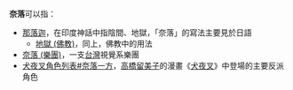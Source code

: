 '''奈落'''可以指：
* [[那落迦|那落迦]]，在印度神話中指陰間、地獄，「奈落」的寫法主要見於日語
** [[地獄_(佛教)|地獄 (佛教)]]，同上，佛教中的用法
* [[奈落_(樂團)|奈落 (樂團)]]，一支[[台灣|台灣]]視覺系樂團
* [[犬夜叉角色列表#奈落一方|犬夜叉角色列表#奈落一方]]，[[高橋留美子|高橋留美子]]的漫畫《[[犬夜叉|犬夜叉]]》中登場的主要反派角色

{{disambig|Cat=二字消歧义}}